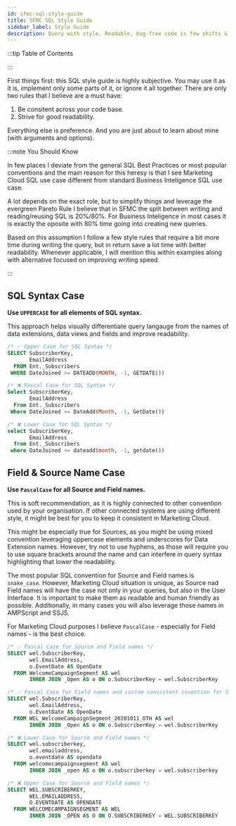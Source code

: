 ```yaml
---
id: sfmc-sql-style-guide
title: SFMC SQL Style Guide
sidebar_label: Style Guide
description: Query with style. Readable, bug-free code is few shifts & spaces away.
---
```



<LeadText content='Query with style. Readable, bug-free code is few shifts & spaces away.' />

:::tip Table of Contents

<TOCInline toc={toc} />

:::

First things first: this SQL style guide is highly subjective. You may use it as it is, implement only some parts of it, or ignore it all together. There are only two rules that I believe are a must have:

1. Be consitent across your code base.
2. Strive for good readability.

Everything else is preference. And you are just about to learn about mine (with arguments and options).

:::note You Should Know

In few places I deviate from the general SQL Best Practices or most popular conventions and the main reason for this heresy is that I see Marketing Cloud SQL use case different from standard Business Inteligence SQL use case.

A lot depends on the exact role, but to simplify things and leverage the evergreen Pareto Rule I believe that in SFMC the split between writing and reading/reusing SQL is 20%/80%. For Business Inteligence in most cases it is exactly the oposite with 80% time going into creating new queries.

Based on this assumption I follow a few style rules that require a bit more time during writing the query, but in return save a lot time with better readability. Whenever applicable, I will mention this within examples along with alternative focused on improving writing speed.

:::

## SQL Syntax Case

__Use `UPPERCASE` for all elements of SQL syntax.__

This approach helps visually differentiate query langauge from the names of data extensions, data views and fields and improve readability.

```sql
/* ✅ Upper Case for SQL Syntax */
SELECT SubscriberKey,
       EmailAddress
  FROM Ent._Subscribers
 WHERE DateJoined >= DATEADD(MONTH, -1, GETDATE())

/* ❌ Pascal Case for SQL Syntax */
Select SubscriberKey,
       EmailAddress
  From Ent._Subscribers
 Where DateJoined >= DateAdd(Month, -1, GetDate())

/* ❌ Lower Case for SQL Syntax */
select SubscriberKey,
       EmailAddress
  from Ent._Subscribers
 where DateJoined >= dateadd(month, -1, getdate())
```

## Field & Source Name Case

__Use `PascalCase` for all Source and Field names.__

This is soft recommendation, as it is highly connected to other convention used by your organisation. If other connected systems are using different style, it might be best for you to keep it consistent in Marketing Cloud.

This might be especially true for Sources, as you might be using mixed convention leveraging uppercase elements and underscores for Data Extension names. However, try not to use hyphens, as those will require you to use square brackets around the name and can interfere in query syntax highlighting that lower the readability.

The most popular SQL convention for Source and Field names is `snake_case`. However, Marketing Cloud situation is unique, as Source nad Field names will have the case not only in your queries, but also in the User Interface. It is important to make them as readable and human friendly as possible. Additionally, in many cases you will also leverage those names in AMPScript and SSJS.

For Marketing Cloud purposes I believe `PascalCase` - especially for Field names - is the best choice.

```sql
/* ✅ Pascal Case for Source and Field names */
SELECT wel.SubscriberKey,
       wel.EmailAddress,
       o.EventDate AS OpenDate
  FROM WelcomeCampaignSegment AS wel
       INNER JOIN _Open AS o ON o.SubscriberKey = wel.SubscriberKey

/* ✅ Pascal Case for Field names and custom consistent covention for Source names */
SELECT wel.SubscriberKey,
       wel.EmailAddress,
       o.EventDate AS OpenDate
  FROM WEL_WelcomeCampaignSegment_20201011_OTH AS wel
       INNER JOIN _Open AS o ON o.SubscriberKey = wel.SubscriberKey

/* ❌ Lower Case for Source and Field names */
SELECT wel.subscriberkey,
       wel.emailaddress,
       o.eventdate AS opendate
  FROM welcomecampaignsegment AS wel
       INNER JOIN _open AS o ON o.subscriberkey = wel.subscriberkey

/* ❌ Upper Case for Source and Field names */
SELECT WEL.SUBSCRIBERKEY,
       WEL.EMAILADDRESS,
       O.EVENTDATE AS OPENDATE
  FROM WELCOMECAMPAIGNSEGMENT AS WEL
       INNER JOIN _OPEN AS O ON O.SUBSCRIBERKEY = WEL.SUBSCRIBERKEY
```
